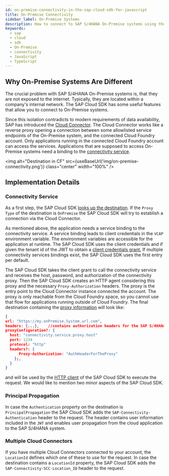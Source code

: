 ```yaml
---
id: on-premise-connectivity-in-the-sap-cloud-sdk-for-javascript
title: On-Premise Connectivity
sidebar_label: On-Premise Systems
description: How to connect to SAP S/4HANA On-Premise systems using the SAP Cloud SDK
keywords:
  - sap
  - cloud
  - sdk
  - On-Premise
  - connectivity
  - JavaScript
  - TypeScript
---
```



## Why On-Premise Systems Are Different

The crucial problem with SAP S/4HANA On-Premise systems is, that they are not exposed to the internet.
Typically, they are located within a company's internal network.
The SAP Cloud SDK has some useful features that allow you to connect to On-Premise systems.

Since this isolation contradicts to modern requirements of data availability, SAP has introduced the [Cloud Connector](https://help.sap.com/viewer/cca91383641e40ffbe03bdc78f00f681/Cloud/en-US/e6c7616abb5710148cfcf3e75d96d596.html?q=cloud%20connector).
The Cloud Connector works like a reverse proxy opening a connection between some allowlisted service endpoints of the On-Premise system, and the connected Cloud Foundry account.
Only applications running in the connected Cloud Foundry account can access the services.
Applications that are supposed to access On-Premise systems need a binding to the [connectivity service](https://www.cloudfoundry.org/the-foundry/sap-cloud-platform-service-connectivity/).

<img
  alt="Destination in CF"
  src={useBaseUrl('img/on-premise-connectivity.png')}
  class="center"
  width="100%"
/>

## Implementation Details

### Connectivity Service

As a first step, the SAP Cloud SDK [looks up the destination](./destination.mdx).
If the `Proxy Type` of the destination is `OnPremise` the SAP Cloud SDK will try to establish a connection via the Cloud Connector.

As mentioned above, the application needs a service binding to the connectivity service.
A service binding leads to client credentials in the `VCAP` environment variable.
The environment variables are accessible for the application at runtime.
The SAP Cloud SDK uses the client credentials and if given the tenant id of the JWT to obtain a [client credentials grant.](https://help.sap.com/viewer/8d8be6a74e4e49589a546c02ee193741/latest/en-US/f1eff1dd7907469491989b3a36e6a7c6.html)
If multiple connectivity services bindings exist, the SAP Cloud SDK uses the first entry per default.

The SAP Cloud SDK takes the client grant to call the connectivity service and receives the host, password, and authorization of the connectivity proxy.
Then the SAP Cloud SDK creates an HTTP agent considering this proxy and the necessary `Proxy-Authorization` headers.
The proxy is the entry point to the Cloud Connector instance connected the account.
The proxy is only reachable from the Cloud Foundry space, so you cannot use that flow for applications running outside of Cloud Foundry.
The final destination containing the [proxy information](./proxy.mdx) will look like:

```JSON
{
url: "https://my.onPremise.System.url.com",
headers: {...},    //contains authorization headers for the SAP S/4HANA system
proxyConfiguration?: {
  host: "connectivity.service.proxy.host"
  port: 1234
  protocol: "http"
  headers?: {
      Proxy-Authorization: "AuthHeaderForTheProxy"
    };,
  }
}
```

and will be used by the [HTTP client](generic-http-client.mdx) of the SAP Cloud SDK to execute the request.
We would like to mention two minor aspects of the SAP Cloud SDK.

### Principal Propagation

In case the `Authentication` property on the destination is `PrincipalPropagation` the SAP Cloud SDK adds the `SAP-Connectivity-Authentication` header to the request.
The header contains user information included in the `JWT` and enables user propagation from the cloud application to the SAP S/4HANA system.

### Multiple Cloud Connectors

If you have multiple Cloud Connectors connected to your account, the `LocationId` defines which one of these to use for the request.
In case the destination contains a `LocationId` property, the SAP Cloud SDK adds the `SAP-Connectivity-SCC-Location_ID` header to the request.
